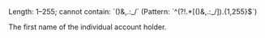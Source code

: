 <ResponseField name="FirstName" type="string">
Length: 1–255; cannot contain: `()&,.:_/` (Pattern: `^(?!.*[()&,.:_/]).{1,255}$`)

The first name of the individual account holder.
</ResponseField>